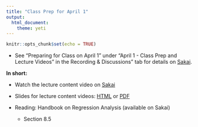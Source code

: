 ```yaml
---
title: "Class Prep for April 1"
output: 
  html_document: 
    theme: yeti
---
```


```r
knitr::opts_chunk$set(echo = TRUE)
```

- See "Preparing for Class on April 1" under "April 1 - Class Prep and Lecture Videos" in the Recording & Discussions" tab for details on [Sakai](https://sakai.duke.edu). 

**In short:**

- Watch the lecture content video on [Sakai](https://sakai.duke.edu)
  
- Slides for lecture content videos: [HTML](https://www2.stat.duke.edu/courses/Spring20/sta210.001/slides/lec-slides/15-logistic-pt3.html) or [PDF](https://www2.stat.duke.edu/courses/Spring20/sta210.001/slides/lec-slides/15-logistic-pt3.pdf)

- Reading: Handbook on Regression Analysis (available on Sakai)
  - Section 8.5
  
